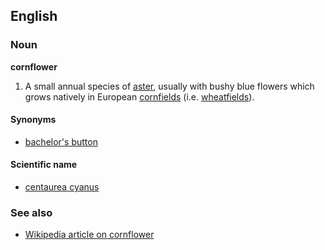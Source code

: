 ==English==
===Noun===
'''cornflower'''

# A small annual species of [[aster]], usually with bushy blue flowers which grows natively in European [[cornfield]]s (i.e. [[wheatfield]]s).

====Synonyms====
*[[bachelor's button]]

====Scientific name====
*[[centaurea cyanus]]

===See also===
*[[w:Cornflower|Wikipedia article on cornflower]]